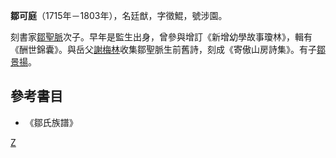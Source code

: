 '''鄒可庭'''（1715年－1803年），名廷猷，字徵鯤，號涉園。

刻書家[[鄒聖脈|鄒聖脈]]次子。早年是監生出身，曾參與增訂《新增幼學故事瓊林》，輯有《酬世錦囊》。與岳父[[謝梅林|謝梅林]]收集鄒聖脈生前舊詩，刻成《寄傲山房詩集》。有子[[鄒景揚|鄒景揚]]。

==參考書目==
* 《鄒氏族譜》

[[Category:清朝人|Z]]